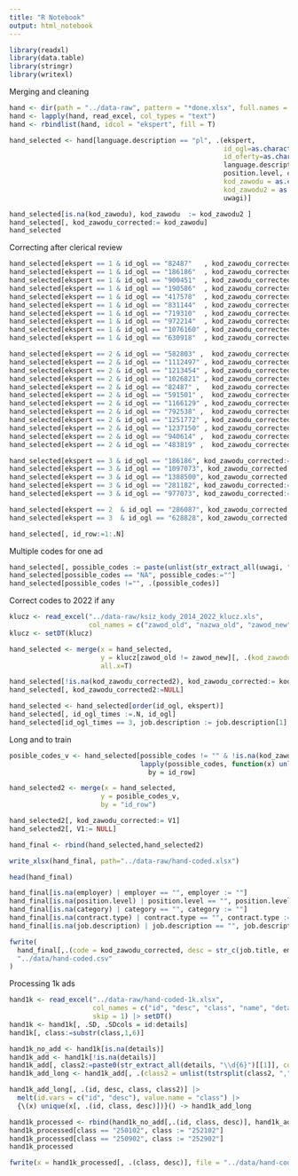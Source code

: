 ```yaml
---
title: "R Notebook"
output: html_notebook
---
```


```r
library(readxl)
library(data.table)
library(stringr)
library(writexl)
```

Merging and cleaning

```r
hand <- dir(path = "../data-raw", pattern = "*done.xlsx", full.names = T)
hand <- lapply(hand, read_excel, col_types = "text")
hand <- rbindlist(hand, idcol = "ekspert", fill = T)

hand_selected <- hand[language.description == "pl", .(ekspert, 
                                                      id_ogl=as.character(as.integer(ID_unit)), 
                                                      id_oferty=as.character(as.integer(id_oferty)), 
                                                      language.description, job.title, employer, region, job.type, 
                                                      position.level, category, contract.type, job.description, 
                                                      kod_zawodu = as.character(as.integer(`kod zawodu`)), 
                                                      kod_zawodu2 = as.character(as.integer(kod)),
                                                      uwagi)]

hand_selected[is.na(kod_zawodu), kod_zawodu  := kod_zawodu2 ]
hand_selected[, kod_zawodu_corrected:= kod_zawodu]
hand_selected
```

Correcting after clerical review

```r
hand_selected[ekspert == 1 & id_ogl == "82487"   , kod_zawodu_corrected:= "331203"]
hand_selected[ekspert == 1 & id_ogl == "186186"  , kod_zawodu_corrected:= "921490"]
hand_selected[ekspert == 1 & id_ogl == "900451"  , kod_zawodu_corrected:= "251202"]
hand_selected[ekspert == 1 & id_ogl == "190586"  , kod_zawodu_corrected:= "818990"]
hand_selected[ekspert == 1 & id_ogl == "417578"  , kod_zawodu_corrected:= "244001"]
hand_selected[ekspert == 1 & id_ogl == "831144"  , kod_zawodu_corrected:= "228203"]
hand_selected[ekspert == 1 & id_ogl == "719310"  , kod_zawodu_corrected:= "721405"]
hand_selected[ekspert == 1 & id_ogl == "972214"  , kod_zawodu_corrected:= "228203"]
hand_selected[ekspert == 1 & id_ogl == "1076160" , kod_zawodu_corrected:= "251401"]
hand_selected[ekspert == 1 & id_ogl == "630918"  , kod_zawodu_corrected:= "833202"]

hand_selected[ekspert == 2 & id_ogl == "582803" ,  kod_zawodu_corrected := "242390"]
hand_selected[ekspert == 2 & id_ogl == "1112497" , kod_zawodu_corrected := "242230"]
hand_selected[ekspert == 2 & id_ogl == "1213454" , kod_zawodu_corrected := "817290"]
hand_selected[ekspert == 2 & id_ogl == "1026821" , kod_zawodu_corrected := "311803"]
hand_selected[ekspert == 2 & id_ogl == "82487" ,   kod_zawodu_corrected := "331203"]
hand_selected[ekspert == 2 & id_ogl == "591501" ,  kod_zawodu_corrected := "121904"]
hand_selected[ekspert == 2 & id_ogl == "1166129" , kod_zawodu_corrected := "933304"]
hand_selected[ekspert == 2 & id_ogl == "792538" ,  kod_zawodu_corrected := "244001"]
hand_selected[ekspert == 2 & id_ogl == "1251772" , kod_zawodu_corrected := "333401"]
hand_selected[ekspert == 2 & id_ogl == "1237150" , kod_zawodu_corrected := "331201"]
hand_selected[ekspert == 2 & id_ogl == "940614" ,  kod_zawodu_corrected := "818990"]
hand_selected[ekspert == 2 & id_ogl == "483819" ,  kod_zawodu_corrected := "411090"]

hand_selected[ekspert == 3 & id_ogl == "186186", kod_zawodu_corrected:=  "921401"]
hand_selected[ekspert == 3 & id_ogl == "1097073", kod_zawodu_corrected:= "325512"]
hand_selected[ekspert == 3 & id_ogl == "1388500", kod_zawodu_corrected:= "911207"]
hand_selected[ekspert == 3 & id_ogl == "281182", kod_zawodu_corrected:=  "814209"]
hand_selected[ekspert == 3 & id_ogl == "977073", kod_zawodu_corrected:=  "214102"]

hand_selected[ekspert == 2	& id_ogl == "286087", kod_zawodu_corrected := "821103"]
hand_selected[ekspert == 3	& id_ogl == "628828", kod_zawodu_corrected := "321401"]

hand_selected[, id_row:=1:.N]
```


Multiple codes for one ad

```r
hand_selected[, possible_codes := paste(unlist(str_extract_all(uwagi, "\\d{6}")),  collapse=", "), id_row]
hand_selected[possible_codes == "NA", possible_codes:=""]
hand_selected[possible_codes !="", .(possible_codes)]
```

Correct codes to 2022 if any

```r
klucz <- read_excel("../data-raw/ksiz_kody_2014_2022_klucz.xls", 
                    col_names = c("zawod_old", "nazwa_old", "zawod_new", "nazwa_new"), skip = 1, col_types = "text")
klucz <- setDT(klucz)
```

```r
hand_selected <- merge(x = hand_selected,
                       y = klucz[zawod_old != zawod_new][, .(kod_zawodu_corrected = zawod_old,  kod_zawodu_corrected2 = zawod_new)],
                       all.x=T)

hand_selected[!is.na(kod_zawodu_corrected2), kod_zawodu_corrected:= kod_zawodu_corrected2]
hand_selected[, kod_zawodu_corrected2:=NULL]

hand_selected <- hand_selected[order(id_ogl, ekspert)]
hand_selected[, id_ogl_times :=.N, id_ogl]
hand_selected[id_ogl_times == 3, job.description := job.description[1], ekspert]


```

Long and to train

```r
posible_codes_v <- hand_selected[possible_codes != "" & !is.na(kod_zawodu_corrected),  
                                 lapply(possible_codes, function(x) unlist(tstrsplit(x, ","))), 
                                   by = id_row]

hand_selected2 <- merge(x = hand_selected,
                       y = posible_codes_v,
                       by = "id_row")

hand_selected2[, kod_zawodu_corrected:= V1]
hand_selected2[, V1:= NULL]

hand_final <- rbind(hand_selected,hand_selected2)

write_xlsx(hand_final, path="../data-raw/hand-coded.xlsx")

head(hand_final)
```

```r
hand_final[is.na(employer) | employer == "", employer := ""]
hand_final[is.na(position.level) | position.level == "", position.level := ""]
hand_final[is.na(category) | category == "", category := ""]
hand_final[is.na(contract.type) | contract.type == "", contract.type := ""]
hand_final[is.na(job.description) | job.description == "", job.description := ""]

fwrite(
  hand_final[,.(code = kod_zawodu_corrected, desc = str_c(job.title, employer, position.level, category, job.description, sep =" "))],
  "../data/hand-coded.csv"
)
```

Processing 1k ads

```r
hand1k <- read_excel("../data-raw/hand-coded-1k.xlsx", 
                     col_names = c("id", "desc", "class", "name", "details", "del1", "del2"),
                     skip = 1) |> setDT()
hand1k <- hand1k[, .SD, .SDcols = id:details]
hand1k[, class:=substr(class,1,6)]

hand1k_no_add <- hand1k[is.na(details)]
hand1k_add <- hand1k[!is.na(details)]
hand1k_add[, class2:=paste0(str_extract_all(details, "\\d{6}")[[1]], collapse = ","), by = id]
hand1k_add_long <- hand1k_add[, .(class2 = unlist(tstrsplit(class2, ",", type.convert = TRUE))), by = .(id, desc, class, name, details)]

hand1k_add_long[, .(id, desc, class, class2)] |>
  melt(id.vars = c("id", "desc"), value.name = "class") |>
  {\(x) unique(x[, .(id, class, desc)])}() -> hand1k_add_long

hand1k_processed <- rbind(hand1k_no_add[,.(id, class, desc)], hand1k_add_long[, .(id, class, desc)])
hand1k_processed[class == "250102", class := "252102"]
hand1k_processed[class == "250902", class := "252902"]
hand1k_processed
```


```r
fwrite(x = hand1k_processed[, .(class, desc)], file = "../data/hand-coded-1k.csv", quote = T)
```

